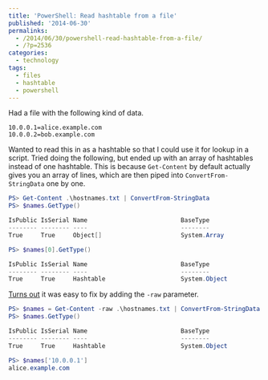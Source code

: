 ---
title: 'PowerShell: Read hashtable from a file'
published: '2014-06-30'
permalinks:
  - /2014/06/30/powershell-read-hashtable-from-a-file/
  - /?p=2536
categories:
  - technology
tags:
  - files
  - hashtable
  - powershell
---

Had a file with the following kind of data.

```text
10.0.0.1=alice.example.com
10.0.0.2=bob.example.com
```

Wanted to read this in as a hashtable so that I could use it for lookup in a script. Tried doing the following, but ended up with an array of hashtables instead of one hashtable. This is because `Get-Content` by default actually gives you an array of lines, which are then piped into `ConvertFrom-StringData` one by one.

```powershell
PS> Get-Content .\hostnames.txt | ConvertFrom-StringData
PS> $names.GetType()

IsPublic IsSerial Name                          BaseType
-------- -------- ----                          --------
True     True     Object[]                      System.Array

PS> $names[0].GetType()

IsPublic IsSerial Name                          BaseType
-------- -------- ----                          --------
True     True     Hashtable                     System.Object
```

[Turns out](https://stackoverflow.com/q/24452261/39321) it was easy to
fix by adding the `-raw` parameter.

```powershell
PS> $names = Get-Content -raw .\hostnames.txt | ConvertFrom-StringData
PS> $names.GetType()

IsPublic IsSerial Name                          BaseType
-------- -------- ----                          --------
True     True     Hashtable                     System.Object

PS> $names['10.0.0.1']
alice.example.com
```
